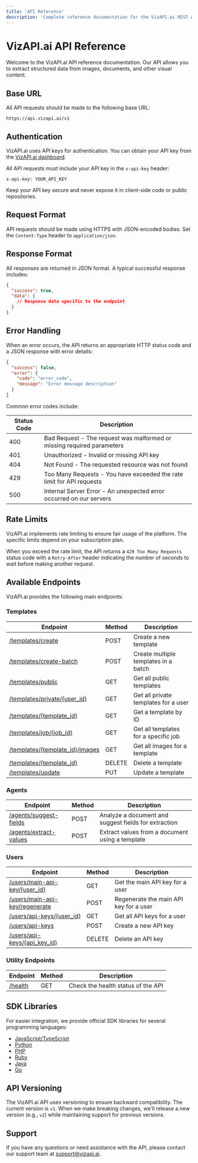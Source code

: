```yaml
---
title: 'API Reference'
description: 'Complete reference documentation for the VizAPI.ai REST API'
---
```


# VizAPI.ai API Reference

Welcome to the VizAPI.ai API reference documentation. Our API allows you to extract structured data from images, documents, and other visual content.

## Base URL

All API requests should be made to the following base URL:

```
https://api.vizapi.ai/v1
```

## Authentication

VizAPI.ai uses API keys for authentication. You can obtain your API key from the [VizAPI.ai dashboard](https://app.vizapi.ai/dashboard).

All API requests must include your API key in the `x-api-key` header:

```
x-api-key: YOUR_API_KEY
```

<Warning>
  Keep your API key secure and never expose it in client-side code or public repositories.
</Warning>

## Request Format

API requests should be made using HTTPS with JSON-encoded bodies. Set the `Content-Type` header to `application/json`.

## Response Format

All responses are returned in JSON format. A typical successful response includes:

```json
{
  "success": true,
  "data": {
    // Response data specific to the endpoint
  }
}
```

## Error Handling

When an error occurs, the API returns an appropriate HTTP status code and a JSON response with error details:

```json
{
  "success": false,
  "error": {
    "code": "error_code",
    "message": "Error message description"
  }
}
```

Common error codes include:

| Status Code | Description |
| ----------- | ----------- |
| 400 | Bad Request - The request was malformed or missing required parameters |
| 401 | Unauthorized - Invalid or missing API key |
| 404 | Not Found - The requested resource was not found |
| 429 | Too Many Requests - You have exceeded the rate limit for API requests |
| 500 | Internal Server Error - An unexpected error occurred on our servers |

## Rate Limits

VizAPI.ai implements rate limiting to ensure fair usage of the platform. The specific limits depend on your subscription plan.

When you exceed the rate limit, the API returns a `429 Too Many Requests` status code with a `Retry-After` header indicating the number of seconds to wait before making another request.

## Available Endpoints

VizAPI.ai provides the following main endpoints:

### Templates

| Endpoint | Method | Description |
| -------- | ------ | ----------- |
| [/templates/create](/api-reference/endpoint/templates-create) | POST | Create a new template |
| [/templates/create-batch](/api-reference/endpoint/templates-create-batch) | POST | Create multiple templates in a batch |
| [/templates/public](/api-reference/endpoint/templates-public) | GET | Get all public templates |
| [/templates/private/{user_id}](/api-reference/endpoint/templates-private) | GET | Get all private templates for a user |
| [/templates/{template_id}](/api-reference/endpoint/templates-get) | GET | Get a template by ID |
| [/templates/job/{job_id}](/api-reference/endpoint/templates-job) | GET | Get all templates for a specific job |
| [/templates/{template_id}/images](/api-reference/endpoint/templates-images) | GET | Get all images for a template |
| [/templates/{template_id}](/api-reference/endpoint/templates-delete) | DELETE | Delete a template |
| [/templates/update](/api-reference/endpoint/templates-update) | PUT | Update a template |

### Agents

| Endpoint | Method | Description |
| -------- | ------ | ----------- |
| [/agents/suggest-fields](/api-reference/endpoint/agents-suggest-fields) | POST | Analyze a document and suggest fields for extraction |
| [/agents/extract-values](/api-reference/endpoint/agents-extract-values) | POST | Extract values from a document using a template |

### Users

| Endpoint | Method | Description |
| -------- | ------ | ----------- |
| [/users/main-api-key/{user_id}](/api-reference/endpoint/users-main-api-key) | GET | Get the main API key for a user |
| [/users/main-api-key/regenerate](/api-reference/endpoint/users-regenerate-api-key) | POST | Regenerate the main API key for a user |
| [/users/api-keys/{user_id}](/api-reference/endpoint/users-api-keys) | GET | Get all API keys for a user |
| [/users/api-keys](/api-reference/endpoint/users-create-api-key) | POST | Create a new API key |
| [/users/api-keys/{api_key_id}](/api-reference/endpoint/users-delete-api-key) | DELETE | Delete an API key |

### Utility Endpoints

| Endpoint | Method | Description |
| -------- | ------ | ----------- |
| [/health](/api-reference/endpoint/health) | GET | Check the health status of the API |

## SDK Libraries

For easier integration, we provide official SDK libraries for several programming languages:

- [JavaScript/TypeScript](https://github.com/vizapi-ai/vizapi-js)
- [Python](https://github.com/vizapi-ai/vizapi-python)
- [PHP](https://github.com/vizapi-ai/vizapi-php)
- [Ruby](https://github.com/vizapi-ai/vizapi-ruby)
- [Java](https://github.com/vizapi-ai/vizapi-java)
- [Go](https://github.com/vizapi-ai/vizapi-go)

## API Versioning

The VizAPI.ai API uses versioning to ensure backward compatibility. The current version is `v1`. When we make breaking changes, we'll release a new version (e.g., `v2`) while maintaining support for previous versions.

## Support

If you have any questions or need assistance with the API, please contact our support team at [support@vizapi.ai](mailto:support@vizapi.ai).
